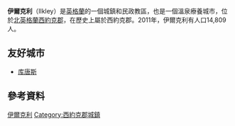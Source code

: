 {{Infobox UK place
|country = 英格蘭
|official_name        = Ilkley
|population           = 14,809
|population_ref       = (2011)<ref name=parishheadcounts>{{cite web|url=http://neighbourhood.statistics.gov.uk/dissemination/LeadTableView.do?a=6&b=11124987&c=ilkley&d=16&e=62&g=6369602&i=1001x1003x1032x1004&o=362&m=0&r=1&s=1417339122230&enc=1&dsFamilyId=2473|title=Usual Resident Population, 2011|publisher=[[Office_for_National_Statistics|Office for National Statistics]]|date=30 January 2013|accessdate=30 November 2014|archive-url=https://web.archive.org/web/20160304024526/http://neighbourhood.statistics.gov.uk/dissemination/LeadTableView.do?a=6&b=11124987&c=ilkley&d=16&e=62&g=6369602&i=1001x1003x1032x1004&o=362&m=0&r=1&s=1417339122230&enc=1&dsFamilyId=2473|archive-date=2016-03-04|dead-url=yes}}</ref>
|civil_parish         = Ilkley
|region               = 約克郡和亨伯
|static_image         = [[File:IlkleyTownHall.jpg|240px]]
|static_image_caption = Ilkley Town Hall
|metropolitan_county  = [[西約克郡|西約克郡]]
|post_town            = ILKLEY
|postcode_district    = LS29
|postcode_area        = LS
|dial_code            = 01943
|os_grid_reference    = SE116477
|latitude             = 53.925
|longitude            = -1.822
|website              = [http://ilkley.org/ Ilkley community website]
}}
'''伊爾克利'''（Ilkley）是[[英格蘭|英格蘭]]的一個城鎮和民政教區，也是一個溫泉療養城市，位於[[北英格蘭|北英格蘭]][[西約克郡|西約克郡]]，在歷史上屬於西約克郡。2011年，伊爾克利有人口14,809人。

==友好城市==
* {{FRA}} [[库唐斯|库唐斯]]
== 參考資料 ==
{{reflist}}

{{DEFAULTSORT:Ilkley}}
[[Category:伊爾克利|]]
[[Category:西約克郡城鎮|Category:西約克郡城鎮]]